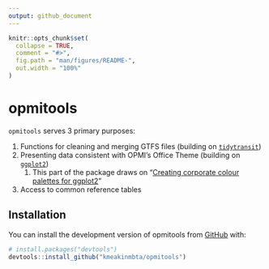 ```yaml
---
output: github_document
---
```


<!-- README.md is generated from README.Rmd. Please edit that file -->

```r
knitr::opts_chunk$set(
  collapse = TRUE,
  comment = "#>",
  fig.path = "man/figures/README-",
  out.width = "100%"
)
```

# opmitools

<!-- badges: start -->
<!-- badges: end -->

`opmitools` serves 3 primary purposes:

1. Functions for cleaning and merging GTFS files (building on [`tidytransit`](https://github.com/r-transit/tidytransit))
2. Presenting data consistent with OPMI's Office Theme (building on [`ggplot2`](https://ggplot2.tidyverse.org/)) 
    1. This part of the package draws on "[Creating corporate colour palettes for ggplot2](https://drsimonj.svbtle.com/creating-corporate-colour-palettes-for-ggplot2)"
3. Access to common reference tables

## Installation

You can install the development version of opmitools from [GitHub](https://github.com/) with:

``` r
# install.packages("devtools")
devtools::install_github("kmeakinmbta/opmitools")
```
